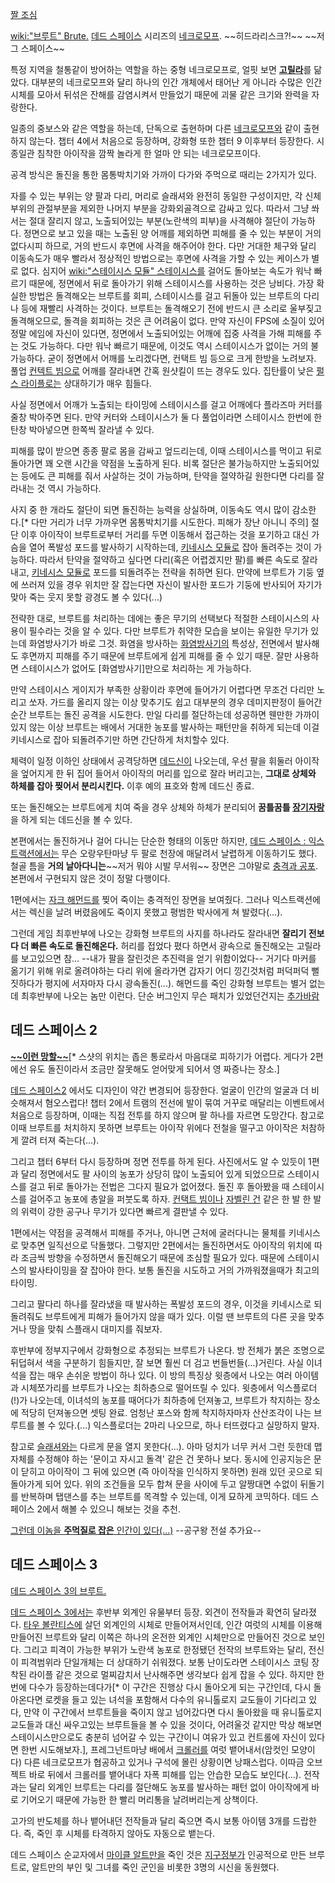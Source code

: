 [http://ps3media.ign.com/ps3/image/article/913/913696/dead-space-20080925032429633-000.jpg 짤 조심]

[[wiki:"브루트" Brute.]] [[데드 스페이스]] 시리즈의 [[네크로모프]]. ~~히드라리스크?!~~ ~~저그 스페이스~~

특정 지역을 철통같이 방어하는 역할을 하는 중형 네크로모프로, 얼핏 보면 '''[[고릴라]]'''를 닮았다. 대부분의 네크로모프와 달리 하나의 인간 개체에서 태어난 게 아니라 수많은 인간 시체를 모아서 뒤섞은 잔해를 감염시켜서 만들었기 때문에 괴물 같은 크기와 완력을 자랑한다.

일종의 중보스와 같은 역할을 하는데, 단독으로 출현하며 다른 [[네크로모프]]와 같이 출현하지 않는다. 챕터 4에서 처음으로 등장하며, 강화형 또한 챕터 9 이후부터 등장한다. 시종일관 침착한 아이작을 깜짝 놀라게 한 얼마 안 되는 네크로모프이다.

공격 방식은 돌진을 통한 몸통박치기와 가까이 다가와 주먹으로 때리는 2가지가 있다.

자를 수 있는 부위는 양 팔과 다리, 머리로 슬래셔와 완전히 동일한 구성이지만, 각 신체부위의 관절부분을 제외한 나머지 부분을 강화외골격으로 감싸고 있다. 따라서 그냥 쏴서는 절대 잘리지 않고, 노출되어있는 부분(노란색의 피부)을 사격해야 절단이 가능하다. 정면으로 보고 있을 때는 노출된 양 어깨를 제외하면 피해를 줄 수 있는 부분이 거의 없다시피 하므로, 거의 반드시 후면에 사격을 해주어야 한다. 다만 거대한 체구와 달리 이동속도가 매우 빨라서 정상적인 방법으로는 후면에 사격을 가할 수 있는 케이스가 별로 없다. 심지어 [[wiki:"스테이시스 모듈" 스테이시스]]를 걸어도 돌아보는 속도가 워낙 빠르기 때문에, 정면에서 뒤로 돌아가기 위해 스테이시스를 사용하는 것은 낭비다. 가장 확실한 방법은 돌격해오는 브루트를 회피, 스테이시스를 걸고 뒤돌아 있는 브루트의 다리나 등에 재빨리 사격하는 것이다. 브루트는 돌격해오기 전에 반드시 큰 소리로 울부짖고 돌격해오므로, 돌격을 회피하는 것은 큰 어려움이 없다. 만약 자신이 FPS에 소질이 있어 정말 에임에 자신이 있다면, 정면에서 노출되어있는 어깨에 집중 사격을 가해 피해를 주는 것도 가능하다. 다만 워낙 빠르기 때문에, 이것도 역시 스테이시스가 없이는 거의 불가능하다. 굳이 정면에서 어깨를 노리겠다면, 컨택트 빔 등으로 크게 한방을 노려보자. 풀업 [[컨텍트 빔]]으로 어깨를 잘라내면 간혹 원샷킬이 뜨는 경우도 있다. 집탄률이 낮은 [[펄스 라이플]]로는 상대하기가 매우 힘들다.

사실 정면에서 어깨가 노출되는 타이밍에 스테이시스를 걸고 어깨에다 플라즈마 커터를 줄창 박아주면 된다. 만약 커터와 스테이시스가 둘 다 풀업이라면 스테이시스 한번에 한탄창 박아넣으면 한쪽씩 잘라낼 수 있다.

피해를 많이 받으면 종종 팔로 몸을 감싸고 엎드리는데, 이때 스테이시스를 먹이고 뒤로 돌아가면 꽤 오랜 시간을 약점을 노출하게 된다. 비록 절단은 불가능하지만 노출되어있는 등에도 큰 피해를 줘서 사살하는 것이 가능하며, 탄약을 절약하길 원한다면 다리를 잘라내는 것 역시 가능하다.

사지 중 한 개라도 절단이 되면 돌진하는 능력을 상실하며, 이동속도 역시 많이 감소한다.[* 다만 거리가 너무 가까우면 몸통박치기를 시도한다. 피해가 장난 아니니 주의] 절단 이후 아이작이 브루트로부터 거리를 두면 이동해서 접근하는 것을 포기하고 대신 가슴을 열어 폭발성 포드를 발사하기 시작하는데, [[키네시스 모듈]]로 잡아 돌려주는 것이 가능하다. 따라서 탄약을 절약하고 싶다면 다리(혹은 어렵겠지만 팔)를 빠른 속도로 잘라내고, [[키네시스 모듈]]로 포드를 되돌려주는 전략을 취하면 된다. 만약에 브루트가 기둥 옆에 쓰러져 있을 경우 위치만 잘 잡는다면 자신이 발사한 포드가 기둥에 반사되어 자기가 맞아 죽는 웃지 못할 광경도 볼 수 있다(...)

전략한 대로, 브루트를 처리하는 데에는 좋은 무기의 선택보다 적절한 스테이시스의 사용이 필수라는 것을 알 수 있다. 다만 브루트가 취약한 모습을 보이는 유일한 무기가 있는데 화염방사기가 바로 그것. 화염을 방사하는 [[화염방사기]]의 특성상, 전면에서 발사해도 후면까지 피해를 주기 때문에 브루트에게 쉽게 피해를 줄 수 있기 때문. 잘만 사용하면 스테이시스가 없어도 [화염방사기]만으로 처리하는 게 가능하다.

만약 스테이시스 게이지가 부족한 상황이라 후면에 들어가기 어렵다면 무조건 다리만 노리고 쏘자. 가드를 올리지 않는 이상 맞추기도 쉽고 대부분의 경우 데미지판정이 들어간 순간 브루트는 돌진 공격을 시도한다. 만일 다리를 절단하는데 성공하면 웬만한 가까이 있지 않는 이상 브루트는 배에서 거대한 농포를 발사하는 패턴만을 취하게 되는데 이걸 키네시스로 잡아 되돌려주기만 하면 간단하게 처치할수 있다.

체력이 일정 이하인 상태에서 공격당하면 [[데드신]]이 나오는데, 우선 팔을 휘둘러 아이작을 엎어지게 한 뒤 집어 들어서 아이작의 머리를 입으로 잘라 버리고는, '''그대로 상체와 하체를 잡아 찢어서 분리시킨다.''' 이후 예의 표호와 함께 데드신 종료. 

또는 돌진해오는 브루트에게 치여 죽을 경우 상체와 하체가 분리되어 '''꿈틀꿈틀 [[장기자랑]]'''을 하게 되는 데드신을 볼 수 있다.

본편에서는 돌진하거나 걸어 다니는 단순한 형태의 이동만 하지만, [[데드 스페이스 : 익스트랙션]]에서는 무슨 오랑우탄마냥 두 팔로 천장에 매달려서 날렵하게 이동하기도 했다. 철골 틈을 '''거의 날아다니는'''~~저거 뭐야 시발 무서워~~ 장면은 그야말로 [[충격과 공포]]. 본편에서 구현되지 않은 것이 정말 다행이다.

1편에서는 [[자크 해먼드]]를 찢어 죽이는 충격적인 장면을 보여줬다. 그러나 익스트랙션에서는 렉신을 날려 버렸음에도 죽이지 못했고 평범한 박사에게 쳐 발렸다(…).

그런데 게임 최후반부에 나오는 강화형 브루트의 사지를 하나라도 잘라내면 '''잘리기 전보다 더 빠른 속도로 돌진해온다.''' 허리를 접었다 폈다 하면서 광속으로 돌진해오는 고릴라를 보고있으면 참... --내가 팔을 잘린것은 추진력을 얻기 위함이었다-- 거기다 마커를 옮기기 위해 위로 올려야하는 다리 위에 올라가면 갑자기 어디 낑긴것처럼 퍼덕퍼덕 뻘짓하다가 평지에 서자마자 다시 광속돌진(...). 해먼드를 죽인 강화형 브루트는 별거 없는데 최후반부에 나오는 놈만 이런다. 단순 버그인지 무슨 패치가 있었던건지는 [[추가바람]]

== 데드 스페이스 2 ==
'''[http://images3.wikia.nocookie.net/__cb20110213003254/deadspace/images/thumb/f/f2/BOO%21.jpg/830px-BOO%21.jpg?width=600 ~~이런 망할~~]'''[* 스샷의 위치는 좁은 통로라서 마음대로 피하기가 어렵다. 게다가 2편에선 유도 돌진이라서 조금만 잘못해도 얻어맞게 되어서 영 짜증나는 장소.]

[[데드 스페이스2]] 에서도 디자인이 약간 변경되어 등장한다. 얼굴이 인간의 얼굴과 더 비슷해져서 혐오스럽다! 챕터 2에서 트램의 전선에 발이 묶여 거꾸로 매달리는 이벤트에서 처음으로 등장하며, 이때는 직접 전투를 하지 않으며 팔 하나를 자르면 도망간다. 참고로 이때 브루트를 처치하지 못하면 브루트는 아이작 위에다 전철을 떨구고 아이작은 처참하게 깔려 터져 죽는다(…).

그리고 챕터 6부터 다시 등장하며 정면 전투를 하게 된다. 사진에서도 알 수 있듯이 1편과 달리 정면에서도 팔 사이의 농포가 상당히 많이 노출되어 있게 되었으므로 스테이시스를 걸고 뒤로 돌아가는 전법은 그다지 필요가 없어졌다. 돌진 후 돌아봤을 때 스테이시스를 걸어주고 농포에 총알을 퍼붓도록 하자. [[컨택트 빔]]이나 [[자벨린 건]] 같은 한 발 한 발의 위력이 강한 공구나 무기가 있다면 빠르게 결판낼 수 있다.

1편에서는 약점을 공격해서 피해를 주거나, 아니면 근처에 굴러다니는 물체를 키네시스로 맞추면 일직선으로 닥돌했다. 그렇지만 2편에서는 돌진하면서도 아이작의 위치에 따라 조금씩 방향을 수정하면서 돌진해오기 때문에 조심할 필요가 있다. 때문에 스테이시스의 발사타이밍을 잘 잡아야 한다. 보통 돌진을 시도하고 거의 가까워졌을때가 최고의 타이밍.

그리고 팔다리 하나를 잘라냈을 때 발사하는 폭발성 포드의 경우, 이것을 키네시스로 되돌려줘도 브루트에게 피해가 들어가지 않을 때가 있다. 이럴 땐 브루트의 다른 곳을 맞추거나 땅을 맞춰 스플래시 대미지를 줘보자.

후반부에 정부지구에서 강화형으로 추정되는 브루트가 나온다. 방 전체가 붉은 조명으로 뒤덥혀서 색을 구분하기 힘들지만, 잘 보면 훨씬 더 검고 번들번들(...)거린다. 사실 이녀석을 잡는 매우 손쉬운 방법이 하나 있다. 이 방의 특징상 윗층에서 나오는 여러 아이템과 시체쪼가리를 브루트가 나오는 최하층으로 떨어뜨릴 수 있다. 윗층에서 익스플로더(!)가 나오는데, 이녀석의 농포를 때어다가 최하층에 던져놓고, 브루트가 착지하는 장소에 적당히 던져놓으면 셋팅 완료. 엄청난 포스와 함께 착지하자마자 산산조각이 나는 브루트를 볼 수 있다.(...) 익스플로더는 2마리 나오므로, 하나 터뜨렸다고 실망하지 말자. 

참고로 [[슬래셔]]와는 다르게 문을 열지 못한다(...). 아마 덩치가 너무 커서 그런 듯한데 맵 자체를 수정해야 하는 '문이고 자시고 돌격' 같은 건 못하나 보다. 동시에 인공지능은 문이 닫히고 아이작이 그 뒤에 있으면 (즉 아이작을 인식하지 못하면) 원래 있던 곳으로 되돌아가게 되어 있다. 위의 조건들을 모두 합쳐 문을 사이에 두고 알짱대면 수없이 뒤돌기를 반복하며 탭댄스를 추는 브루트를 목격할 수 있는데, 이게 묘하게 코믹하다. 데드 스페이스 2에서 해볼 수 있으니 해보는 것을 추천.

[http://www.youtube.com/watch?v=viMGrbJ4Mf0 그런데 이놈을 '''주먹질로 잡은''' 인간이 있다(...)] --공구왕 전설 추가요--

== 데드 스페이스 3 ==
[http://images2.wikia.nocookie.net/__cb20130216054038/deadspace/images/7/7b/Alien_Necromorph.png 데드 스페이스 3의 브루트.]

[[데드 스페이스 3]]에서는 후반부 외계인 유물부터 등장. 외견이 전작들과 확연히 달라졌다. [[타우 볼란티스]]에 살던 외계인의 시체로 만들어져서인데, 인간 여럿의 시체를 이용해 만들어진 브루트와 달리 이쪽은 하나의 온전한 외계인 시체만으로 만들어진 것으로 보인다. 그리고 피격이 가능한 부위가 노란색 농포로 한정됐던 전작의 브루트와는 달리, 전신이 피격범위라 단일개체는 더 상대하기 쉬워졌다. 보통 난이도라면 스테이시스 코팅 장착된 라이플 같은 것으로 멀찌감치서 난사해주면 생각보다 쉽게 잡을 수 있다. 하지만 한번에 다수가 등장하는데다가[* 이 구간은 진행상 다시 돌아오게 되는 구간인데, 다시 돌아온다면 로켓을 들고 있는 녀석을 포함해서 다수의 유니톨로지 교도들이 기다리고 있다, 만약 이 구간에서 브루트들을 죽이지 않고 넘어갔다면 다시 돌아왔을 때 유니톨로지 교도들과 대신 싸우고있는 브루트들을 볼 수 있을 것이다, 어려울것 같지만 막상 해보면 스테이시스만으로도 충분히 넘어갈 수 있는 구간이니 여유가 있고 컨트롤에 자신이 있다면 한번 시도해보자.], 프레그넌트마냥 배에서 [[크롤러]]를 여럿 뱉어내서(암컷인 모양이다) 다른 네크로모프가 협공하고 있거나 구석에 몰린 상황이면 낭패스럽다. 이따금 오브젝트 바로 뒤에서 크롤러를 뱉어내다 자폭 피해를 입는 안습한 모습도 보인다(...). 전작과는 달리 외계인 브루트는 다리를 절단해도 농포를 발사하는 패턴 없이 아이작에게 바로 기어오기 때문에 가능한 한 빨리 머리통을 날려버리는게 상책이다.

고가의 반도체를 하나 뱉어내던 전작들과 달리 죽으면 즉시 보통 아이템 3개를 드랍한다. 즉, 죽인 후 시체를 타격하지 않아도 자동으로 뱉는다.

데드 스페이스 순교자에서 [[마이클 알트만]]을 죽인 것은 [[지구정부]]가 인공적으로 만든 브루트로, 알트만의 부인 및 그녀를 죽인 군인을 비롯한 3명의 시신을 동원했다.
